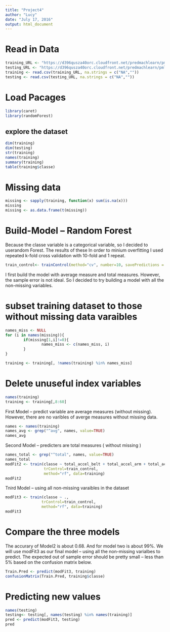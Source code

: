 ```yaml
---
title: "Project4"
author: "Lucy"
date: "July 17, 2016"
output: html_document
---
```

# Read in Data
```r
training_URL <- "https://d396qusza40orc.cloudfront.net/predmachlearn/pml-training.csv"
testing_URL <- "https://d396qusza40orc.cloudfront.net/predmachlearn/pml-testing.csv"
training <- read.csv(training_URL, na.strings = c("NA",""))
testing <- read.csv(testing_URL, na.strings = c("NA",""))
```

# Load Pacages
```r
library(caret)
library(randomForest)
```


## explore the dataset
```r
dim(training)
dim(testing)
str(training)
names(training)
summary(training)
table(training$classe)
```

# Missing data
```r
missing <- sapply(training, function(x) sum(is.na(x))) 
missing
missing <- as.data.frame(t(missing))
```


# Build-Model -- Random Forest
Because the classe variable is a categorical variable, so I decided to userandom Forest. The results of these In order to minium overfitting I used repeated k-fold cross validation with 10-fold and 1 repeat.
```r
train_control<- trainControl(method="cv", number=10, savePredictions = TRUE)
```

I first build the model with average measure and total measures. However, the sample error is not ideal. So I decided to try building a model with all the non-missing variables. 

# subset training dataset to those without missing data varaibles
```r
names_miss <- NULL
for (i in names(missing)){
        if(missing[1,i]!=0){
                names_miss <- c(names_miss, i)  
        }
}

training <- training[, !names(training) %in% names_miss]
```
# Delete unuseful index variables
```r
names(training)
training <- training[,8:60]
```


First Model -- predict variable are average measures (without missing). 
However, there are no varibles of averge measures without missing data. 
```r
names <- names(training)
names_avg <- grep("^avg", names, value=TRUE)
names_avg
```


Second Model -- predicters are total measures ( without missing )
```r
names_total <- grep("^total", names, value=TRUE)
names_total
modFit2 <- train(classe ~ total_accel_belt + total_accel_arm + total_accel_dumbbell + total_accel_forearm , 
                 trControl=train_control,
                 method="rf", data=training) 
modFit2
```

Tnird Model -- using all non-missing varaibles in the dataset
```r
modFit3 <- train(classe ~ ., 
                trControl=train_control,
                method="rf", data=training)
modFit3

```

# Compare the three models
The accurary of Model2 is about 0.68. And for model two is about 99%. We will use modFit3 as our final model -- using all the non-missing varialbes to predict. The expected out of sample error should be pretty small -- less than 5% based on the confusion matrix below. 

```r
Train.Pred <- predict(modFit3, training)
confusionMatrix(Train.Pred, training$classe)
```

# Predicting new values
```r
names(testing)
testing<- testing[, names(testing) %in% names(training)]
pred <- predict(modFit3, testing)
pred
```




